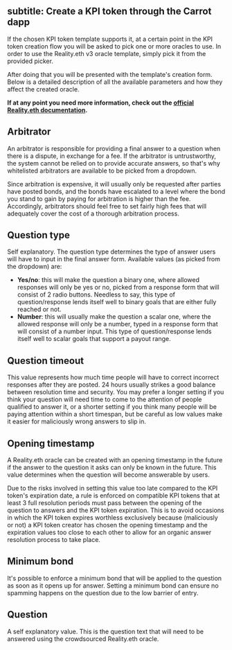 ## subtitle: Create a KPI token through the Carrot dapp

If the chosen KPI token template supports it, at a certain point in the KPI
token creation flow you will be asked to pick one or more oracles to use. In
order to use the Reality.eth v3 oracle template, simply pick it from the
provided picker.

After doing that you will be presented with the template's creation form. Below
is a detailed description of all the available parameters and how they affect
the created oracle.

**If at any point you need more information, check out the
[official Reality.eth documentation](https://reality.eth.limo/app/docs/html/index.html).**

## Arbitrator

An arbitrator is responsible for providing a final answer to a question when
there is a dispute, in exchange for a fee. If the arbitrator is untrustworthy,
the system cannot be relied on to provide accurate answers, so that's why
whitelisted arbitrators are available to be picked from a dropdown.

Since arbitration is expensive, it will usually only be requested after parties
have posted bonds, and the bonds have escalated to a level where the bond you
stand to gain by paying for arbitration is higher than the fee. Accordingly,
arbitrators should feel free to set fairly high fees that will adequately cover
the cost of a thorough arbitration process.

## Question type

Self explanatory. The question type determines the type of answer users will
have to input in the final answer form. Available values (as picked from the
dropdown) are:

-   **Yes/no**: this will make the question a binary one, where allowed
    responses will only be yes or no, picked from a response form that will
    consist of 2 radio buttons. Needless to say, this type of question/response
    lends itself well to binary goals that are either fully reached or not.
-   **Number**: this will usually make the question a scalar one, where the
    allowed response will only be a number, typed in a response form that will
    consist of a number input. This type of question/response lends itself well
    to scalar goals that support a payout range.

## Question timeout

This value represents how much time people will have to correct incorrect
responses after they are posted. 24 hours usually strikes a good balance between
resolution time and security. You may prefer a longer setting if you think your
question will need time to come to the attention of people qualified to answer
it, or a shorter setting if you think many people will be paying attention
within a short timespan, but be careful as low values make it easier for
maliciously wrong answers to slip in.

## Opening timestamp

A Reality.eth oracle can be created with an opening timestamp in the future if
the answer to the question it asks can only be known in the future. This value
determines when the question will become answerable by users.

Due to the risks involved in setting this value too late compared to the KPI
token's expiration date, a rule is enforced on compatible KPI tokens that at
least 3 full resolution periods must pass between the opening of the question to
answers and the KPI token expiration. This is to avoid occasions in which the
KPI token expires worthless exclusively because (maliciously or not) a KPI token
creator has chosen the opening timestamp and the expiration values too close to
each other to allow for an organic answer resolution process to take place.

## Minimum bond

It's possible to enforce a minimum bond that will be applied to the question as
soon as it opens up for answer. Setting a minimum bond can ensure no spamming
happens on the question due to the low barrier of entry.

## Question

A self explanatory value. This is the question text that will need to be
answered using the crowdsourced Reality.eth oracle.
